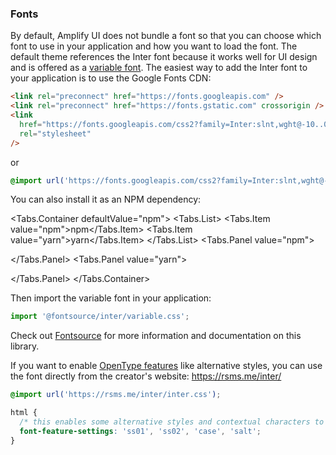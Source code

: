 
### Fonts

By default, Amplify UI does not bundle a font so that you can choose which font to use in your application and how you want to load the font. The default theme references the Inter font because it works well for UI design and is offered as a [variable font](https://developer.mozilla.org/en-US/docs/Web/CSS/CSS_Fonts/Variable_Fonts_Guide). The easiest way to add the Inter font to your application is to use the Google Fonts CDN:

```html
<link rel="preconnect" href="https://fonts.googleapis.com" />
<link rel="preconnect" href="https://fonts.gstatic.com" crossorigin />
<link
  href="https://fonts.googleapis.com/css2?family=Inter:slnt,wght@-10..0,100..900&display=swap"
  rel="stylesheet"
/>
```

or

```css
@import url('https://fonts.googleapis.com/css2?family=Inter:slnt,wght@-10..0,100..900&display=swap');
```

You can also install it as an NPM dependency:

<Tabs.Container defaultValue="npm">
<Tabs.List>
<Tabs.Item value="npm">npm</Tabs.Item>
<Tabs.Item value="yarn">yarn</Tabs.Item>
</Tabs.List>
<Tabs.Panel value="npm">

<TerminalCommand command="npm install @fontsource/inter" />

</Tabs.Panel>
<Tabs.Panel value="yarn">

<TerminalCommand command="yarn add @fontsource/inter" />

</Tabs.Panel>
</Tabs.Container>

Then import the variable font in your application:

```javascript
import '@fontsource/inter/variable.css';
```

Check out [Fontsource](https://fontsource.org/) for more information and documentation on this library.

If you want to enable [OpenType features](https://rsms.me/inter/#features) like alternative styles, you can use the font directly from the creator's website: https://rsms.me/inter/

```css
@import url('https://rsms.me/inter/inter.css');

html {
  /* this enables some alternative styles and contextual characters to the font */
  font-feature-settings: 'ss01', 'ss02', 'case', 'salt';
}
```
